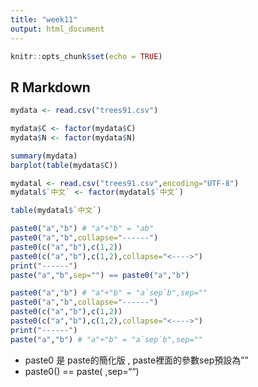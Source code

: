 ```yaml
---
title: "week11"
output: html_document
---
```


```r
knitr::opts_chunk$set(echo = TRUE)
```

## R Markdown



```r
mydata <- read.csv("trees91.csv")

mydata$C <- factor(mydata$C)
mydata$N <- factor(mydata$N)

summary(mydata)
barplot(table(mydata$C))
```



```r
mydatal <- read.csv("trees91.csv",encoding="UTF-8")
mydatal$`中文` <- factor(mydatal$`中文`)

table(mydatal$`中文`)
```

```r
paste0("a","b") # "a"+"b" = "ab"
paste0("a","b",collapse="------")
paste0(c("a","b"),c(1,2))
paste0(c("a","b"),c(1,2),collapse="<---->")
print("------")
paste("a","b",sep="") == paste0("a","b")
```

```r
paste0("a","b") # "a"+"b" = "a`sep`b",sep=""
paste0("a","b",collapse="------")
paste0(c("a","b"),c(1,2))
paste0(c("a","b"),c(1,2),collapse="<---->")
print("------")
paste("a","b") # "a"+"b" = "a`sep`b",sep=""
```

- paste0 是 paste的簡化版 , paste裡面的參數sep預設為""
- paste0() == paste( ,sep="")